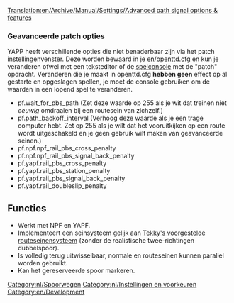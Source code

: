 [[Translation:en/Archive/Manual/Settings/Advanced path signal options & features]]

===Geavanceerde patch opties===
YAPP heeft verschillende opties die niet benaderbaar zijn via het patch instellingenvenster. Deze worden bewaard in je [[en/openttd.cfg]] en
kun je veranderen ofwel met een teksteditor of de [[nl/console|spelconsole]] met de "patch" opdracht. Veranderen die je maakt in openttd.cfg '''hebben geen''' effect
op al gestarte en opgeslagen spellen, je moet de console gebruiken om de waarden in een lopend spel te veranderen.
* pf.wait_for_pbs_path (Zet deze waarde op 255 als je wit dat treinen niet ''eeuwig'' omdraaien bij een routesein van zichzelf.)
* pf.path_backoff_interval (Verhoog deze waarde als je een trage computer hebt. Zet op 255 als je wilt dat het vooruitkijken op een route wordt uitgeschakeld en je geen gebruik wilt maken van geavanceerde seinen.)
* pf.npf.npf_rail_pbs_cross_penalty
* pf.npf.npf_rail_pbs_signal_back_penalty
* pf.yapf.rail_pbs_cross_penalty
* pf.yapf.rail_pbs_station_penalty
* pf.yapf.rail_pbs_signal_back_penalty
* pf.yapf.rail_doubleslip_penalty

[[Category:nl/Spoorwegen]]
[[Category:nl/Instellingen en voorkeuren]]
[[Category:en/Development]]

==Functies==
* Werkt met NPF en YAPF.
* Implementeert een seinsysteem gelijk aan [[en/Archive/Community/Realistic Path Based Signalling|Tekky's voorgestelde routeseinensysteem]] (zonder de realistische twee-richtingen dubbelspoor).
* Is volledig terug uitwisselbaar, normale en routeseinen kunnen parallel worden gebruikt.
* Kan het gereserveerde spoor markeren.